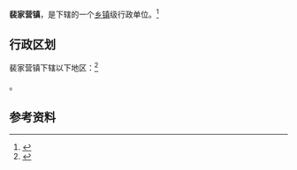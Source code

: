 {{中国乡级行政区|62/06/22/104/000}}

'''裴家营镇'''，是{{PRC admin/fullname|62/06/22/104/000|3}}下辖的一个[[乡镇|乡镇]]级行政单位。<ref>{{PRC admin/ref sgc|{{PRC admin/parent|62/06/22/104/000}}}}</ref>

== 行政区划 ==

裴家营镇下辖以下地区：<ref>{{PRC admin/ref sgc|62/06/22/104/000}}</ref>

{{PRC admin/children|62/06/22/104/000}}。

== 参考资料 ==

{{reflist}}

{{行政区划小作品}}
{{PRC admin/navcat|62/06/22/104/000}}